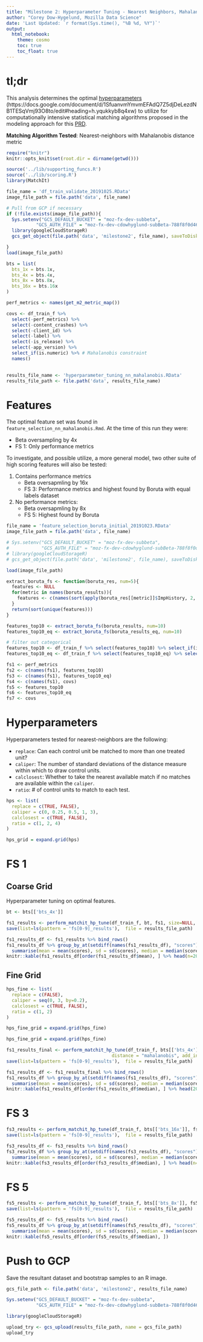 ```yaml
---
title: "Milestone 2: Hyperparameter Tuning - Nearest Neighbors, Mahalanobis"
author: "Corey Dow-Hygelund, Mozilla Data Science"
date: 'Last Updated: `r format(Sys.time(), "%B %d, %Y")`'
output: 
  html_notebook:
    theme: cosmo
    toc: true
    toc_float: true
---
```


# tl;dr

This analysis determines the optimal [hyperparameters] (https://docs.google.com/document/d/1SfuanvmYmvmEFAdQ7Z5djDeLezdNB1TESqVmj93O8to/edit#heading=h.yqukkyb8q4xw) to utilize for computationally intensive statistical matching algorithms proposed in the modeling approach for this [PRD](https://docs.google.com/document/d/1Ygz6MkudYHZjnDnD9Z97kUyFrvV3KGWsjXyPjddhHq0/edit#heading=h.lvb9l8gw2nee). 

**Matching Algorithm Tested**: Nearest-neighbors with Mahalanobis distance metric

```r
require("knitr")
knitr::opts_knit$set(root.dir = dirname(getwd()))
```

```r
source('../lib/supporting_funcs.R')
source('../lib/scoring.R')
library(MatchIt)
```

```r
file_name = 'df_train_validate_20191025.RData'
image_file_path = file.path('data', file_name)

# Pull from GCP if necessary
if (!file.exists(image_file_path)){
  Sys.setenv("GCS_DEFAULT_BUCKET" = "moz-fx-dev-subbeta",
           "GCS_AUTH_FILE" = "moz-fx-dev-cdowhyglund-subBeta-788f8f0d4627.json")
  library(googleCloudStorageR)
  gcs_get_object(file.path('data', 'milestone2', file_name), saveToDisk = image_file_path, overwrite = TRUE)

}
load(image_file_path)
```

```r
bts = list(
  bts_1x = bts.1x,
  bts_4x = bts.4x,
  bts_8x = bts.8x,
  bts_16x = bts.16x
)

perf_metrics <- names(get_m2_metric_map())

covs <- df_train_f %>%
  select(-perf_metrics) %>%
  select(-content_crashes) %>%
  select(-client_id) %>%
  select(-label) %>%
  select(-is_release) %>%
  select(-app_version) %>%
  select_if(is.numeric) %>% # Mahalanobis constraint
  names()
  

results_file_name <- 'hyperparameter_tuning_nn_mahalanobis.RData' 
results_file_path <- file.path('data', results_file_name)
```

# Features
The optimal feature set was found in `feature_selection_nn_mahalanobis.Rmd`. At the time of this run they were:

* Beta oversampling by 4x
* FS 1: Only performance metrics

To investigate, and possible utilize, a more general model, two other suite of high scoring features will also be tested:


1. Contains performance metrics
    * Beta oversapmling by 16x
    * FS 3: Performance metrics and highest found by Boruta with equal labels dataset
2. No performance metrics: 
    * Beta oversapmling by 8x
    * FS 5: Highest found by Boruta

```r
file_name = 'feature_selection_boruta_initial_20191023.RData'
image_file_path = file.path('data', file_name)

# Sys.setenv("GCS_DEFAULT_BUCKET" = "moz-fx-dev-subbeta",
#            "GCS_AUTH_FILE" = "moz-fx-dev-cdowhyglund-subBeta-788f8f0d4627.json")
# library(googleCloudStorageR)
# gcs_get_object(file.path('data', 'milestone2', file_name), saveToDisk = image_file_path, overwrite = TRUE)

load(image_file_path)
```

```r
extract_boruta_fs <- function(boruta_res, num=5){
  features <- NULL
  for(metric in names(boruta_results)){
    features <- c(names(sort(apply(boruta_res[[metric]]$ImpHistory, 2, median), decreasing = TRUE)[1:num]), features)
  }
  return(sort(unique(features)))
}

features_top10 <- extract_boruta_fs(boruta_results, num=10)
features_top10_eq <- extract_boruta_fs(boruta_results_eq, num=10)

# filter out categorical
features_top10 <- df_train_f %>% select(features_top10) %>% select_if(is.numeric) %>% names()
features_top10_eq <- df_train_f %>% select(features_top10_eq) %>% select_if(is.numeric) %>% names()
```

```r
fs1 <- perf_metrics
fs2 <- c(names(fs1), features_top10)
fs3 <- c(names(fs1), features_top10_eq)
fs4 <- c(names(fs1), covs)
fs5 <- features_top10
fs6 <- features_top10_eq
fs7 <- covs
```


# Hyperparameters
Hyperparameters tested for nearest-neighbors are the following:

* `replace`: Can each control unit be matched to more than one treated unit?
* `caliper`:  The number of standard deviations of the distance measure within which to draw control units.
* `calclosest`: Whether to take the nearest available match if no matches are available within the `caliper`.
* `ratio`: #  of control units to match to each test.

```r
hps <- list(
  replace = c(TRUE, FALSE),
  caliper = c(0, 0.25, 0.5, 1, 3),
  calclosest = c(TRUE, FALSE),
  ratio = c(1, 2, 4)
)

hps_grid = expand.grid(hps)
```

# FS 1
## Coarse Grid
Hyperparameter tuning on optimal features. 

```r
bt <- bts[['bts_4x']]

fs1_results <- perform_matchit_hp_tune(df_train_f, bt, fs1, size=NULL, workers = 64, hps_grid = hps_grid, distance = "mahalanobis")
save(list=ls(pattern = 'fs[0-9]_results'),  file = results_file_path)

fs1_results_df <- fs1_results %>% bind_rows()
fs1_results_df %>% group_by_at(setdiff(names(fs1_results_df), "scores")) %>% 
  summarise(mean = mean(scores), sd = sd(scores), median = median(scores)) -> fs1_results_df
knitr::kable(fs1_results_df[order(fs1_results_df$mean), ] %>% head(n=20))

```

## Fine Grid

```r
hps_fine <- list(
  replace = c(FALSE),
  caliper = seq(0, 3, by=0.2),
  calclosest = c(TRUE, FALSE),
  ratio = c(1, 2)
)

hps_fine_grid = expand.grid(hps_fine)
```

```r
hps_fine_grid = expand.grid(hps_fine)

fs1_results_final <- perform_matchit_hp_tune(df_train_f, bts[['bts_4x']], fs1, size=NULL, workers = 64, hps_grid = hps_fine_grid, 
                                       distance = "mahalanobis", add_interactions=FALSE)
save(list=ls(pattern = 'fs[0-9]_results'),  file = results_file_path)

fs1_results_df <- fs1_results_final %>% bind_rows()
fs1_results_df %>% group_by_at(setdiff(names(fs1_results_df), "scores")) %>% 
  summarise(mean = mean(scores), sd = sd(scores), median = median(scores)) -> fs1_results_df
knitr::kable(fs1_results_df[order(fs1_results_df$median), ] %>% head(20))
```


# FS 3

```r
fs3_results <- perform_matchit_hp_tune(df_train_f, bts[['bts_16x']], fs3, size=NULL, workers = 64, hps_grid = hps_grid, distance = "mahalanobis")
save(list=ls(pattern = 'fs[0-9]_results'),  file = results_file_path)

fs3_results_df <- fs3_results %>% bind_rows()
fs3_results_df %>% group_by_at(setdiff(names(fs3_results_df), "scores")) %>% 
  summarise(mean = mean(scores), sd = sd(scores), median = median(scores)) -> fs3_results_df
knitr::kable(fs3_results_df[order(fs3_results_df$median), ] %>% head(n=20))
```

# FS 5

```r
fs5_results <- perform_matchit_hp_tune(df_train_f, bts[['bts_8x']], fs5, size=NULL, workers = 64, hps_grid = hps_grid, distance = "mahalanobis")
save(list=ls(pattern = 'fs[0-9]_results'),  file = results_file_path)

fs5_results_df <- fs5_results %>% bind_rows()
fs5_results_df %>% group_by_at(setdiff(names(fs5_results_df), "scores")) %>% 
  summarise(mean = mean(scores), sd = sd(scores), median = median(scores)) -> fs5_results_df
knitr::kable(fs5_results_df[order(fs5_results_df$median), ])
```

# Push to GCP
Save the resultant dataset and bootstrap samples to an R image. 

```r
gcs_file_path <- file.path('data', 'milestone2', results_file_name)

Sys.setenv("GCS_DEFAULT_BUCKET" = "moz-fx-dev-subbeta",
           "GCS_AUTH_FILE" = "moz-fx-dev-cdowhyglund-subBeta-788f8f0d4627.json")

library(googleCloudStorageR)

upload_try <- gcs_upload(results_file_path, name = gcs_file_path)
upload_try
```